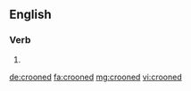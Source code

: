 ==English==

===Verb===
{{head|en}}

# {{en-past of|croon}}

[[de:crooned]]
[[fa:crooned]]
[[mg:crooned]]
[[vi:crooned]]